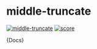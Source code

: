 # middle-truncate

[![middle-truncate](https://jsr.io/badges/@web-components/middle-truncate)](https://jsr.io/@web-components/middle-truncate) [![score](https://jsr.io/badges/@web-components/middle-truncate/score)](https://jsr.io/@web-components/middle-truncate/score)

<Meta title="components/middle-truncate/Documentation"/>
<Markdown>{Docs}</Markdown>